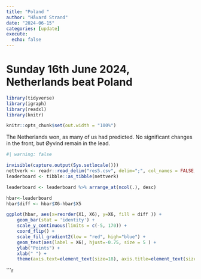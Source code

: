 ```yaml
---
title: "Poland "
author: "Håvard Strand"
date: "2024-06-15"
categories: [update]
execute:
  echo: false
---
```


# Sunday 16th June 2024, Netherlands beat Poland

```r

library(tidyverse)
library(igraph)
library(readxl)
library(knitr)

knitr::opts_chunk$set(out.width = "100%")

```

The Netherlands won, as many of us had predicted. No significant changes in the front, but Øyvind remain in the lead. 


```r
#| warning: false

invisible(capture.output(Sys.setlocale()))
nettverk <- readr::read_delim("res5.csv", delim=";", col_names = FALSE, locale = locale(encoding = "UTF-8"))
leaderboard <- tibble::as_tibble(nettverk)

leaderboard <- leaderboard %>% arrange_at(ncol(.), desc)

hbar<-leaderboard 
hbar$diff <- hbar$X6-hbar$X5

ggplot(hbar, aes(x=reorder(X1, X6), y=X6, fill = diff )) + 
    geom_bar(stat = 'identity') + 
    scale_y_continuous(limits = c(-5, 170)) +
    coord_flip() + 
    scale_fill_gradient2(low = "red", high="blue") +
    geom_text(aes(label = X6), hjust=-0.75, size = 5 ) + 
    ylab("Points") +
    xlab(" ") +
    theme(axis.text=element_text(size=18), axis.title=element_text(size=18,face="bold"))
```


```r




